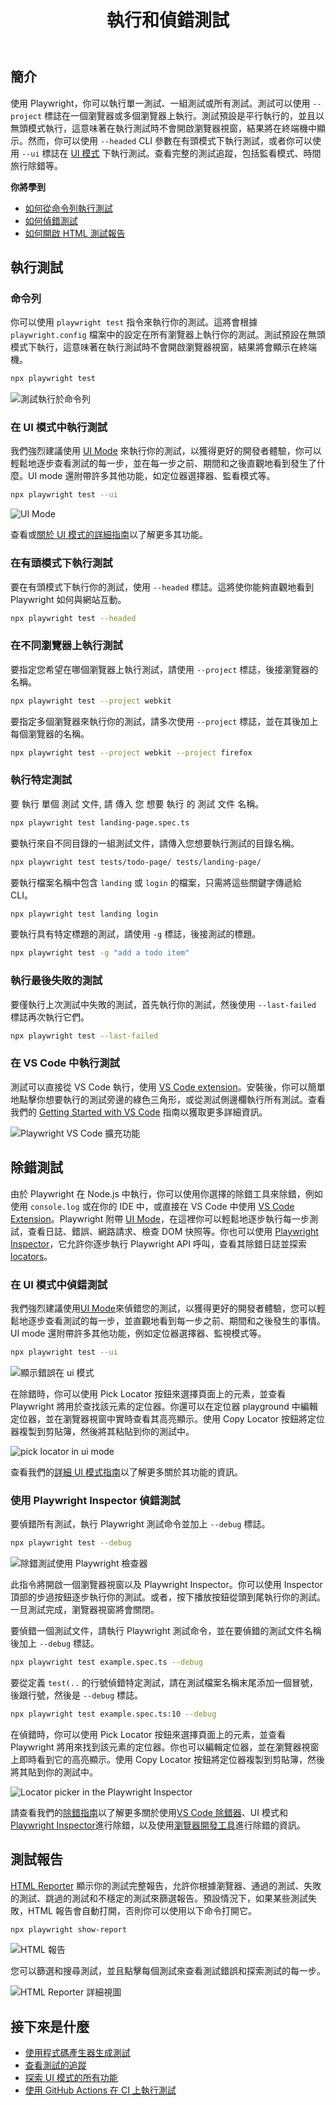 ﻿---
id: running-tests
title: "執行和偵錯測試"
---

## 簡介

使用 Playwright，你可以執行單一測試、一組測試或所有測試。測試可以使用 `--project` 標誌在一個瀏覽器或多個瀏覽器上執行。測試預設是平行執行的，並且以無頭模式執行，這意味著在執行測試時不會開啟瀏覽器視窗，結果將在終端機中顯示。然而，你可以使用 `--headed` CLI 參數在有頭模式下執行測試，或者你可以使用 `--ui` 標誌在 [UI 模式](./test-ui-mode.mdx) 下執行測試。查看完整的測試追蹤，包括監看模式、時間旅行除錯等。

**你將學到**


- [如何從命令列執行測試](/running-tests.mdx#命令列)
- [如何偵錯測試](/running-tests.mdx#除錯測試)
- [如何開啟 HTML 測試報告](/running-tests.mdx#測試報告)

## 執行測試

### 命令列

你可以使用 `playwright test` 指令來執行你的測試。這將會根據 `playwright.config` 檔案中的設定在所有瀏覽器上執行你的測試。測試預設在無頭模式下執行，這意味著在執行測試時不會開啟瀏覽器視窗，結果將會顯示在終端機。

```bash
npx playwright test
```

![測試執行於命令列](https://github.com/microsoft/playwright/assets/13063165/981c1b2b-dc7e-4b85-b241-272b44da6628)

### 在 UI 模式中執行測試

我們強烈建議使用 [UI Mode](./test-ui-mode.mdx) 來執行你的測試，以獲得更好的開發者體驗，你可以輕鬆地逐步查看測試的每一步，並在每一步之前、期間和之後直觀地看到發生了什麼。UI mode 還附帶許多其他功能，如定位器選擇器、監看模式等。

```bash
npx playwright test --ui
```

![UI Mode](https://github.com/microsoft/playwright/assets/13063165/c5b501cc-4f5d-485a-87cc-66044c651786)

查看或[關於 UI 模式的詳細指南](./test-ui-mode.mdx)以了解更多其功能。

### 在有頭模式下執行測試

要在有頭模式下執行你的測試，使用 `--headed` 標誌。這將使你能夠直觀地看到 Playwright 如何與網站互動。

```bash
npx playwright test --headed
```

### 在不同瀏覽器上執行測試

要指定您希望在哪個瀏覽器上執行測試，請使用 `--project` 標誌，後接瀏覽器的名稱。

```bash
npx playwright test --project webkit
```

要指定多個瀏覽器來執行你的測試，請多次使用 `--project` 標誌，並在其後加上每個瀏覽器的名稱。

```bash
npx playwright test --project webkit --project firefox
```

### 執行特定測試

要 執行 單個 測試 文件, 請 傳入 您 想要 執行 的 測試 文件 名稱。

```bash
npx playwright test landing-page.spec.ts
```

要執行來自不同目錄的一組測試文件，請傳入您想要執行測試的目錄名稱。

```bash
npx playwright test tests/todo-page/ tests/landing-page/
```

要執行檔案名稱中包含 `landing` 或 `login` 的檔案，只需將這些關鍵字傳遞給 CLI。

```bash
npx playwright test landing login
```

要執行具有特定標題的測試，請使用 `-g` 標誌，後接測試的標題。

```bash
npx playwright test -g "add a todo item"
```

### 執行最後失敗的測試

要僅執行上次測試中失敗的測試，首先執行你的測試，然後使用 `--last-failed` 標誌再次執行它們。

```bash
npx playwright test --last-failed
```

### 在 VS Code 中執行測試

測試可以直接從 VS Code 執行，使用 [VS Code extension](https://marketplace.visualstudio.com/items?itemName=ms-playwright.playwright)。安裝後，你可以簡單地點擊你想要執行的測試旁邊的綠色三角形，或從測試側邊欄執行所有測試。查看我們的 [Getting Started with VS Code](./getting-started-vscode.mdx#running-tests) 指南以獲取更多詳細資訊。

![Playwright VS Code 擴充功能](https://github.com/microsoft/playwright/assets/13063165/47726e70-683b-4bd5-94de-7d03dd45c30f)

## 除錯測試

由於 Playwright 在 Node.js 中執行，你可以使用你選擇的除錯工具來除錯，例如使用 `console.log` 或在你的 IDE 中，或直接在 VS Code 中使用 [VS Code Extension](./getting-started-vscode.mdx)。Playwright 附帶 [UI Mode](./test-ui-mode.mdx)，在這裡你可以輕鬆地逐步執行每一步測試，查看日誌、錯誤、網路請求、檢查 DOM 快照等。你也可以使用 [Playwright Inspector](./debug.mdx#playwright-inspector)，它允許你逐步執行 Playwright API 呼叫，查看其除錯日誌並探索 [locators](./locators.mdx)。

### 在 UI 模式中偵錯測試

我們強烈建議使用[UI Mode](./test-ui-mode.mdx)來偵錯您的測試，以獲得更好的開發者體驗，您可以輕鬆地逐步查看測試的每一步，並直觀地看到每一步之前、期間和之後發生的事情。UI mode 還附帶許多其他功能，例如定位器選擇器、監視模式等。

```bash
npx playwright test --ui
```

![顯示錯誤在 ui 模式](https://github.com/microsoft/playwright/assets/13063165/ffca2fd1-5349-41fb-ade9-ace143bb2c58)

在除錯時，你可以使用 Pick Locator 按鈕來選擇頁面上的元素，並查看 Playwright 將用於查找該元素的定位器。你還可以在定位器 playground 中編輯定位器，並在瀏覽器視窗中實時查看其高亮顯示。使用 Copy Locator 按鈕將定位器複製到剪貼簿，然後將其粘貼到你的測試中。

![pick locator in ui mode](https://github.com/microsoft/playwright/assets/13063165/9e7eeb84-bd26-4010-8614-75e24b56c716)

查看我們的[詳細 UI 模式指南](./test-ui-mode.mdx)以了解更多關於其功能的資訊。

### 使用 Playwright Inspector 偵錯測試

要偵錯所有測試，執行 Playwright 測試命令並加上 `--debug` 標誌。

```bash
npx playwright test --debug
```

![除錯測試使用 Playwright 檢查器](https://github.com/microsoft/playwright/assets/13063165/6b3b3caa-d258-4cb8-aa05-cd407f501626)

此指令將開啟一個瀏覽器視窗以及 Playwright Inspector。你可以使用 Inspector 頂部的步過按鈕逐步執行你的測試。或者，按下播放按鈕從頭到尾執行你的測試。一旦測試完成，瀏覽器視窗將會關閉。

要偵錯一個測試文件，請執行 Playwright 測試命令，並在要偵錯的測試文件名稱後加上 `--debug` 標誌。

```bash
npx playwright test example.spec.ts --debug
```

要從定義 `test(..` 的行號偵錯特定測試，請在測試檔案名稱末尾添加一個冒號，後跟行號，然後是 `--debug` 標誌。

```bash
npx playwright test example.spec.ts:10 --debug
```

在偵錯時，你可以使用 Pick Locator 按鈕來選擇頁面上的元素，並查看 Playwright 將用來找到該元素的定位器。你也可以編輯定位器，並在瀏覽器視窗上即時看到它的高亮顯示。使用 Copy Locator 按鈕將定位器複製到剪貼簿，然後將其貼到你的測試中。

![Locator picker in the Playwright Inspector](https://github.com/microsoft/playwright/assets/13063165/013d5edb-583e-423a-bb53-9f57bab7f3e1)

請查看我們的[除錯指南](./debug.mdx)以了解更多關於使用[VS Code 除錯器](./debug.mdx#vs-code-debugger)、UI 模式和[Playwright Inspector](./debug.mdx#playwright-inspector)進行除錯，以及使用[瀏覽器開發工具](./debug.mdx#browser-developer-tools)進行除錯的資訊。

## 測試報告

[HTML Reporter](./test-reporters.mdx#html-reporter) 顯示你的測試完整報告，允許你根據瀏覽器、通過的測試、失敗的測試、跳過的測試和不穩定的測試來篩選報告。預設情況下，如果某些測試失敗，HTML 報告會自動打開，否則你可以使用以下命令打開它。

```bash
npx playwright show-report
```

![HTML 報告](https://github.com/microsoft/playwright/assets/13063165/c5f60e56-fb75-4a2d-a4b6-054b8c5d69c1)

您可以篩選和搜尋測試，並且點擊每個測試來查看測試錯誤和探索測試的每一步。

![HTML Reporter 詳細視圖](https://github.com/microsoft/playwright/assets/13063165/f36ada14-4701-4534-a3be-ed22c2b16cf5)

## 接下來是什麼

- [使用程式碼產生器生成測試](./codegen-intro.mdx)
- [查看測試的追蹤](./trace-viewer-intro.mdx)
- [探索 UI 模式的所有功能](./test-ui-mode.mdx)
- [使用 GitHub Actions 在 CI 上執行測試](./ci-intro.mdx)




[Accessibility]: /api/class-accessibility.mdx "Accessibility"
[Android]: /api/class-android.mdx "Android"
[AndroidDevice]: /api/class-androiddevice.mdx "AndroidDevice"
[AndroidInput]: /api/class-androidinput.mdx "AndroidInput"
[AndroidSocket]: /api/class-androidsocket.mdx "AndroidSocket"
[AndroidWebView]: /api/class-androidwebview.mdx "AndroidWebView"
[APIRequest]: /api/class-apirequest.mdx "APIRequest"
[APIRequestContext]: /api/class-apirequestcontext.mdx "APIRequestContext"
[APIResponse]: /api/class-apiresponse.mdx "APIResponse"
[APIResponseAssertions]: /api/class-apiresponseassertions.mdx "APIResponseAssertions"
[Browser]: /api/class-browser.mdx "Browser"
[BrowserContext]: /api/class-browsercontext.mdx "BrowserContext"
[BrowserServer]: /api/class-browserserver.mdx "BrowserServer"
[BrowserType]: /api/class-browsertype.mdx "BrowserType"
[CDPSession]: /api/class-cdpsession.mdx "CDPSession"
[Clock]: /api/class-clock.mdx "Clock"
[ConsoleMessage]: /api/class-consolemessage.mdx "ConsoleMessage"
[Coverage]: /api/class-coverage.mdx "Coverage"
[Dialog]: /api/class-dialog.mdx "Dialog"
[Download]: /api/class-download.mdx "Download"
[Electron]: /api/class-electron.mdx "Electron"
[ElectronApplication]: /api/class-electronapplication.mdx "ElectronApplication"
[ElementHandle]: /api/class-elementhandle.mdx "ElementHandle"
[FileChooser]: /api/class-filechooser.mdx "FileChooser"
[Frame]: /api/class-frame.mdx "Frame"
[FrameLocator]: /api/class-framelocator.mdx "FrameLocator"
[GenericAssertions]: /api/class-genericassertions.mdx "GenericAssertions"
[JSHandle]: /api/class-jshandle.mdx "JSHandle"
[Keyboard]: /api/class-keyboard.mdx "Keyboard"
[Locator]: /api/class-locator.mdx "Locator"
[LocatorAssertions]: /api/class-locatorassertions.mdx "LocatorAssertions"
[Logger]: /api/class-logger.mdx "Logger"
[Mouse]: /api/class-mouse.mdx "Mouse"
[Page]: /api/class-page.mdx "Page"
[PageAssertions]: /api/class-pageassertions.mdx "PageAssertions"
[Playwright]: /api/class-playwright.mdx "Playwright"
[PlaywrightAssertions]: /api/class-playwrightassertions.mdx "PlaywrightAssertions"
[Request]: /api/class-request.mdx "Request"
[Response]: /api/class-response.mdx "Response"
[Route]: /api/class-route.mdx "Route"
[Selectors]: /api/class-selectors.mdx "Selectors"
[SnapshotAssertions]: /api/class-snapshotassertions.mdx "SnapshotAssertions"
[TimeoutError]: /api/class-timeouterror.mdx "TimeoutError"
[Touchscreen]: /api/class-touchscreen.mdx "Touchscreen"
[Tracing]: /api/class-tracing.mdx "Tracing"
[Video]: /api/class-video.mdx "Video"
[WebError]: /api/class-weberror.mdx "WebError"
[WebSocket]: /api/class-websocket.mdx "WebSocket"
[Worker]: /api/class-worker.mdx "Worker"
[Fixtures]: /api/class-fixtures.mdx "Fixtures"
[FullConfig]: /api/class-fullconfig.mdx "FullConfig"
[FullProject]: /api/class-fullproject.mdx "FullProject"
[Test]: /api/class-test.mdx "Test"
[TestConfig]: /api/class-testconfig.mdx "TestConfig"
[TestInfo]: /api/class-testinfo.mdx "TestInfo"
[TestInfoError]: /api/class-testinfoerror.mdx "TestInfoError"
[TestOptions]: /api/class-testoptions.mdx "TestOptions"
[TestProject]: /api/class-testproject.mdx "TestProject"
[WorkerInfo]: /api/class-workerinfo.mdx "WorkerInfo"
[Location]: /api/class-location.mdx "Location"
[Reporter]: /api/class-reporter.mdx "Reporter"
[Suite]: /api/class-suite.mdx "Suite"
[TestCase]: /api/class-testcase.mdx "TestCase"
[TestError]: /api/class-testerror.mdx "TestError"
[TestResult]: /api/class-testresult.mdx "TestResult"
[TestStep]: /api/class-teststep.mdx "TestStep"
[Element]: https://developer.mozilla.org/en-US/docs/Web/API/element "Element"
[EvaluationArgument]: /evaluating.mdx#evaluation-argument "EvaluationArgument"
[Promise]: https://developer.mozilla.org/en-US/docs/Web/JavaScript/Reference/Global_Objects/Promise "Promise"
[iterator]: https://developer.mozilla.org/en-US/docs/Web/JavaScript/Reference/Iteration_protocols "Iterator"
[origin]: https://developer.mozilla.org/en-US/docs/Glossary/Origin "Origin"
[selector]: https://developer.mozilla.org/en-US/docs/Web/CSS/CSS_Selectors "selector"
[Serializable]: https://developer.mozilla.org/en-US/docs/Web/JavaScript/Reference/Global_Objects/JSON/stringify#Description "Serializable"
[UIEvent.detail]: https://developer.mozilla.org/en-US/docs/Web/API/UIEvent/detail "UIEvent.detail"
[UnixTime]: https://en.wikipedia.org/wiki/Unix_time "Unix Time"
[xpath]: https://developer.mozilla.org/en-US/docs/Web/XPath "xpath"

[Array]: https://developer.mozilla.org/en-US/docs/Web/JavaScript/Reference/Global_Objects/Array "Array"
[boolean]: https://developer.mozilla.org/en-US/docs/Web/JavaScript/Data_structures#Boolean_type "Boolean"
[Buffer]: https://nodejs.org/api/buffer.html#buffer_class_buffer "Buffer"
[ChildProcess]: https://nodejs.org/api/child_process.html "ChildProcess"
[Error]: https://nodejs.org/api/errors.html#errors_class_error "Error"
[EventEmitter]: https://nodejs.org/api/events.html#events_class_eventemitter "EventEmitter"
[function]: https://developer.mozilla.org/en-US/docs/Web/JavaScript/Reference/Global_Objects/Function "Function"
[FormData]: https://developer.mozilla.org/en-US/docs/Web/API/FormData "FormData"
[Map]: https://developer.mozilla.org/en-US/docs/Web/JavaScript/Reference/Global_Objects/Map "Map"
[Metadata]: https://developer.mozilla.org/en-US/docs/Web/JavaScript/Reference/Global_Objects/Object "Object&lt;string, any&gt;"
[null]: https://developer.mozilla.org/en-US/docs/Web/JavaScript/Reference/Global_Objects/null "null"
[number]: https://developer.mozilla.org/en-US/docs/Web/JavaScript/Data_structures#Number_type "Number"
[Object]: https://developer.mozilla.org/en-US/docs/Web/JavaScript/Reference/Global_Objects/Object "Object"
[Promise]: https://developer.mozilla.org/en-US/docs/Web/JavaScript/Reference/Global_Objects/Promise "Promise"
[Readable]: https://nodejs.org/api/stream.html#stream_class_stream_readable "Readable"
[ReadStream]: https://nodejs.org/api/fs.html#class-fsreadstream "ReadStream"
[RegExp]: https://developer.mozilla.org/en-US/docs/Web/JavaScript/Reference/Global_Objects/RegExp "RegExp"
[string]: https://developer.mozilla.org/en-US/docs/Web/JavaScript/Data_structures#String_type "string"
[void]: https://developer.mozilla.org/en-US/docs/Web/JavaScript/Reference/Global_Objects/undefined "void"
[URL]: https://nodejs.org/api/url.html "URL"
[URLSearchParams]: https://developer.mozilla.org/en-US/docs/Web/API/URLSearchParams "URLSearchParams"

[all available image tags]: https://mcr.microsoft.com/en-us/product/playwright/about "all available image tags"
[Microsoft Artifact Registry]: https://mcr.microsoft.com/en-us/product/playwright/about "Microsoft Artifact Registry"
[Dockerfile.jammy]: https://github.com/microsoft/playwright/blob/main/utils/docker/Dockerfile.jammy "Dockerfile.jammy"
